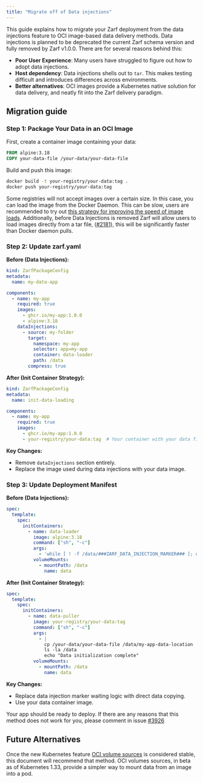 ```yaml
---
title: "Migrate off of Data injections"
---
```


This guide explains how to migrate your Zarf deployment from the data injections feature to OCI image-based data delivery methods. Data injections is planned to be deprecated the current Zarf schema version and fully removed by Zarf v1.0.0. There are for several reasons behind this:

- **Poor User Experience**: Many users have struggled to figure out how to adopt data injections.
- **Host dependency**: Data injections shells out to `tar`. This makes testing difficult and introduces differences across environments.
- **Better alternatives**: OCI images provide a Kubernetes native solution for data delivery, and neatly fit into the Zarf delivery paradigm.

## Migration guide

### Step 1: Package Your Data in an OCI Image

First, create a container image containing your data:

```dockerfile
FROM alpine:3.18
COPY your-data-file /your-data/your-data-file
```

Build and push this image:
```bash
docker build -t your-registry/your-data:tag .
docker push your-registry/your-data:tag
```

Some registries will not accept images over a certain size. In this case, you can load the image from the Docker Daemon. This can be slow, users are recommended to try out [this strategy for improving the speed of image loads](https://docs.zarf.dev/faq#how-can-i-improve-the-speed-of-loading-large-images-from-docker-on-zarf-package-create). Additionally, before Data Injections is removed Zarf will allow users to load images directly from a tar file, ([#2181](https://github.com/zarf-dev/zarf/issues/)), this will be significantly faster than Docker daemon pulls.

### Step 2: Update zarf.yaml

**Before (Data Injections):**
```yaml
kind: ZarfPackageConfig
metadata:
  name: my-data-app

components:
  - name: my-app
    required: true
    images:
      - ghcr.io/my-app:1.0.0
      - alpine:3.18
    dataInjections:
      - source: my-folder
        target:
          namespace: my-app
          selector: app=my-app
          container: data-loader
          path: /data
        compress: true
```

**After (Init Container Strategy):**
```yaml
kind: ZarfPackageConfig
metadata:
  name: init-data-loading

components:
  - name: my-app
    required: true
    images:
      - ghcr.io/my-app:1.0.0
      - your-registry/your-data:tag  # Your container with your data file
```

**Key Changes:**
- Remove `dataInjections` section entirely.
- Replace the image used during data injections with your data image.

### Step 3: Update Deployment Manifest

**Before (Data Injections):**
```yaml
spec:
  template:
    spec:
      initContainers:
        - name: data-loader
          image: alpine:3.18
          command: ["sh", "-c"]
          args:
            - 'while [ ! -f /data/###ZARF_DATA_INJECTION_MARKER### ]; do echo "waiting for zarf data sync" && sleep 1; done; echo "we are done waiting!"'
          volumeMounts:
            - mountPath: /data
              name: data
```

**After (Init Container Strategy):**
```yaml
spec:
  template:
    spec:
      initContainers:
        - name: data-puller
          image: your-registry/your-data:tag
          command: ["sh", "-c"]
          args:
            - |
              cp /your-data/your-data-file /data/my-app-data-location
              ls -la /data
              echo "Data initialization complete"
          volumeMounts:
            - mountPath: /data
              name: data
```

**Key Changes:**
- Replace data injection marker waiting logic with direct data copying.
- Use your data container image.

Your app should be ready to deploy. If there are any reasons that this method does not work for you, please comment in issue [#3926](https://github.com/zarf-dev/zarf/issues/3926)

## Future Alternatives

Once the new Kubernetes feature [OCI volume sources](https://github.com/kubernetes/enhancements/tree/master/keps/sig-node/4639-oci-volume-source) is considered stable, this document will recommend that method. OCI volumes sources, in beta as of Kubernetes 1.33, provide a simpler way to mount data from an image into a pod.
